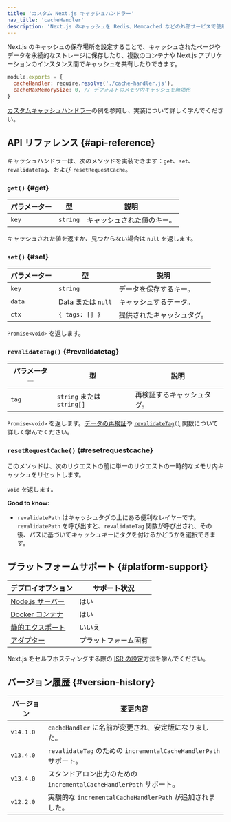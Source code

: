 ```yaml
---
title: 'カスタム Next.js キャッシュハンドラー'
nav_title: 'cacheHandler'
description: 'Next.js のキャッシュを Redis、Memcached などの外部サービスで使用するように設定します。'
---
```


Next.js のキャッシュの保存場所を設定することで、キャッシュされたページやデータを永続的なストレージに保存したり、複数のコンテナや Next.js アプリケーションのインスタンス間でキャッシュを共有したりできます。

```js title="next.config.js"
module.exports = {
  cacheHandler: require.resolve('./cache-handler.js'),
  cacheMaxMemorySize: 0, // デフォルトのメモリ内キャッシュを無効化
}
```

[カスタムキャッシュハンドラー](/docs/app/guides/self-hosting#configuring-caching)の例を参照し、実装について詳しく学んでください。

## API リファレンス {#api-reference}

キャッシュハンドラーは、次のメソッドを実装できます：`get`、`set`、`revalidateTag`、および `resetRequestCache`。

### `get()` {#get}

| パラメーター | 型       | 説明                       |
| ------------ | -------- | -------------------------- |
| `key`        | `string` | キャッシュされた値のキー。 |

キャッシュされた値を返すか、見つからない場合は `null` を返します。

### `set()` {#set}

| パラメーター | 型                 | 説明                       |
| ------------ | ------------------ | -------------------------- |
| `key`        | `string`           | データを保存するキー。     |
| `data`       | Data または `null` | キャッシュするデータ。     |
| `ctx`        | `{ tags: [] }`     | 提供されたキャッシュタグ。 |

`Promise<void>` を返します。

### `revalidateTag()` {#revalidatetag}

| パラメーター | 型                         | 説明                       |
| ------------ | -------------------------- | -------------------------- |
| `tag`        | `string` または `string[]` | 再検証するキャッシュタグ。 |

`Promise<void>` を返します。[データの再検証](/docs/app/building-your-application/data-fetching/incremental-static-regeneration)や [`revalidateTag()`](/docs/app/api-reference/functions/revalidateTag) 関数について詳しく学んでください。

### `resetRequestCache()` {#resetrequestcache}

このメソッドは、次のリクエストの前に単一のリクエストの一時的なメモリ内キャッシュをリセットします。

`void` を返します。

**Good to know:**

- `revalidatePath` はキャッシュタグの上にある便利なレイヤーです。`revalidatePath` を呼び出すと、`revalidateTag` 関数が呼び出され、その後、パスに基づいてキャッシュキーにタグを付けるかどうかを選択できます。

## プラットフォームサポート {#platform-support}

| デプロイオプション                                                    | サポート状況         |
| --------------------------------------------------------------------- | -------------------- |
| [Node.js サーバー](/docs/app/getting-started/deploying#nodejs-server) | はい                 |
| [Docker コンテナ](/docs/app/getting-started/deploying#docker)         | はい                 |
| [静的エクスポート](/docs/app/getting-started/deploying#static-export) | いいえ               |
| [アダプター](/docs/app/getting-started/deploying#adapters)            | プラットフォーム固有 |

Next.js をセルフホスティングする際の [ISR の設定](/docs/app/guides/self-hosting#caching-and-isr)方法を学んでください。

## バージョン履歴 {#version-history}

| バージョン | 変更内容                                                            |
| ---------- | ------------------------------------------------------------------- |
| `v14.1.0`  | `cacheHandler` に名前が変更され、安定版になりました。               |
| `v13.4.0`  | `revalidateTag` のための `incrementalCacheHandlerPath` サポート。   |
| `v13.4.0`  | スタンドアロン出力のための `incrementalCacheHandlerPath` サポート。 |
| `v12.2.0`  | 実験的な `incrementalCacheHandlerPath` が追加されました。           |
